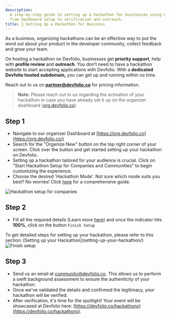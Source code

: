```yaml
---
description:
  A step-by-step guide to setting up a hackathon for businesses using Devfolio,
  from dashboard setup to verification and outreach.
title: 🏢 Setting Up a Hackathon for Business
---
```


As a business, organizing hackathons can be an effective way to put the word out about your product in the developer community, collect feedback and grow your team.

On hosting a hackathon on Devfolio, businesses get **priority support**, help with **profile review** and **outreach**. You don’t need to have a hackathon website to start accepting applications with Devfolio. With a **dedicated Devfolio hosted subdomain,** you can get up and running within no time.

Reach out to us on **partner@devfolio.co** for pricing information.

> **Note:** Please reach out to us regarding the activation of your hackathon in case you have already set it up on the organizer dashboard ([org.devfolio.co](http://org.devfolio.co/)).

## **Step 1**

* Navigate to our organizer Dashboard at [https://org.devfolio.co](https://org.devfolio.co/)
* Search for the "Organize New" button on the top right corner of your screen. Click over the button and get started setting up your hackathon on Devfolio.
* Setting up a hackathon tailored for your audience is crucial. Click on "Start Hackathon Setup for Companies and Communities" to begin customizing the experience.
* Choose the desired 'Hackathon Mode'. Not sure which mode suits you best? No worries! Click [here](/docs/guide/modes) for a comprehensive guide.

<img src="/assets/Companies.gif" alt="Hackathon setup for companies" />

## **Step 2**

* Fill all the required details (Learn more [here](setting-up-your-hackathon/)) and once the indicator hits **100%**, click on the button `Finish Setup`

<Callout type="info" title="Need more help?">
  To get detailed steps for setting up your hackathon, please refer to this section: [Setting up your Hackathon](setting-up-your-hackathon/)
</Callout>

<img src="/assets/step 2.gif" alt="Finish setup" />

## **Step 3**

* Send us an email at [community@devfolio.co](mailto:community@devfolio.co). This allows us to perform a swift background assessment to ensure the authenticity of your hackathon.
* Once we've validated the details and confirmed the legitimacy, your hackathon will be verified.
* After verification, it's time for the spotlight! Your event will be showcased at Devfolio here: [https://devfolio.co/hackathons](https://devfolio.co/hackathons).
